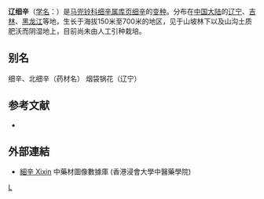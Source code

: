{{Infraspeciesbox
| image = 
| image_caption = 
| status = 
| status_system = 
| genus = Asarum 
| species = heterotropoides
| varietas = mandshuricum
| authority = (Maxim.) Kitag.
}}
'''辽细辛'''（[[学名|学名]]：{{lang|la|''Asarum heterotropoides'' var. ''mandshuricum''}}）是[[马兜铃科|马兜铃科]][[细辛属|细辛属]][[库页细辛|库页细辛]]的[[变种|变种]]。分布在[[中国大陆|中国大陆]]的[[辽宁|辽宁]]、[[吉林|吉林]]、[[黑龙江|黑龙江]]等地，生长于海拔150米至700米的地区，见于山坡林下以及山沟土质肥沃而阴湿地上，目前尚未由人工引种栽培。

== 别名 ==
细辛、北细辛（药材名） 烟袋锅花（辽宁）

== 参考文献 ==
<div class="references-small">
* {{cite web| url =http://www.bioinfo.cn/db05/KmzwSpecies.php?action=view&id=1097| title =辽细辛（原变种）| work =《中国高等植物数据库全库》| publisher =中国科学院微生物研究所| author =昆明植物研究所| accessdate =2009-02-22| deadurl =yes| archiveurl =https://web.archive.org/web/20160305080927/http://www.bioinfo.cn/db05/KmzwSpecies.php?action=view&id=1097| archivedate =2016-03-05}}
</div>

==外部連結==
* [http://libproject.hkbu.edu.hk/was40/detail?channelid=47953&searchword=pid=B00112 細辛 Xixin] {{Wayback|url=http://libproject.hkbu.edu.hk/was40/detail?channelid=47953&searchword=pid=B00112 |date=20131004214248 }} 中藥材圖像數據庫 (香港浸會大學中醫藥學院)
{{Taxonbar|from=Q15944315}}

[[Category:细辛属|L]]


{{植物小作品}}
